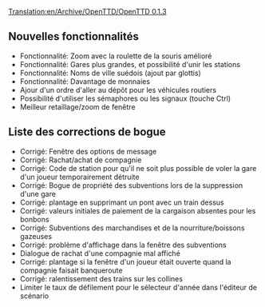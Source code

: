 [[Translation:en/Archive/OpenTTD/OpenTTD 0.1.3]]

{{fr/Archive/OpenTTD/Navigation}}
{{fr/Archive/OpenTTD/Livraison|prec=fr/Archive/OpenTTD/OpenTTD 0.1.2|suiv=fr/Archive/OpenTTD/OpenTTD 0.1.4|date=18/03/2004}}

==Nouvelles fonctionnalités==
*Fonctionnalité: Zoom avec la roulette de la souris amélioré
*Fonctionnalité: Gares plus grandes, et possibilité d'unir les stations
*Fonctionnalité: Noms de ville suédois (ajout par glottis)
*Fonctionnalité: Davantage de monnaies
*Ajour d'un ordre d'aller au dépôt pour les véhicules routiers
*Possibilité d'utiliser les sémaphores ou les signaux (touche Ctrl)
*Meilleur retaillage/zoom de fenêtre

==Liste des corrections de bogue==
*Corrigé: Fenêtre des options de message
*Corrigé: Rachat/achat de compagnie
*Corrigé: Code de station pour qu'il ne soit plus possible de voler la gare d'un joueur temporairement détruite
*Corrigé: Bogue de propriété des subventions lors de la suppression d'une gare
*Corrigé: plantage en supprimant un pont avec un train dessus
*Corrigé: valeurs initiales de paiement de la cargaison absentes pour les bonbons
*Corrigé: Subventions des marchandises et de la nourriture/boissons gazeuses
*Corrigé: problème d'affichage dans la fenêtre des subventions
*Dialogue de rachat d'une compagnie mal affiché
*Corrigé: plantage si la fenêtre d'un joueur était ouverte quand la compagnie faisait banqueroute
*Corrigé: ralentissement des trains sur les collines
*Limiter le taux de défilement pour le sélecteur d'année dans l'éditeur de scénario